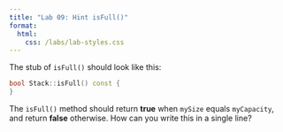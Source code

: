 ```yaml
---
title: "Lab 09: Hint isFull()"
format: 
  html:
    css: /labs/lab-styles.css
---
```


The stub of `isFull()` should look like this:

``` cpp
bool Stack::isFull() const {
}
```

The `isFull()` method should return **true** when `mySize` equals `myCapacity`, and return **false** otherwise. How can you write this in a single line?